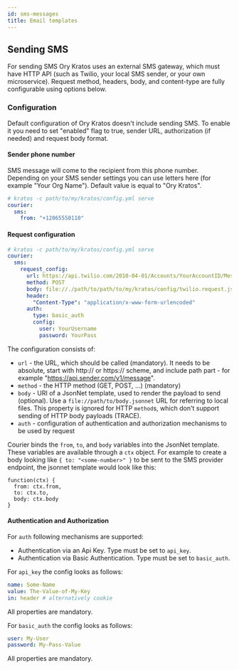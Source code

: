 ```yaml
---
id: sms-messages
title: Email templates
---
```


## Sending SMS

For sending SMS Ory Kratos uses an external SMS gateway, which must have HTTP API (such as Twilio, your local SMS sender, or your
own microservice). Request method, headers, body, and content-type are fully configurable using options below.

### Configuration

Default configuration of Ory Kratos doesn't include sending SMS. To enable it you need to set "enabled" flag to true, sender URL,
authorization (if needed) and request body format.

#### Sender phone number

SMS message will come to the recipient from this phone number. Depending on your SMS sender settings you can use letters here (for
example "Your Org Name"). Default value is equal to "Ory Kratos".

```yaml title="path/to/my/kratos/config.yml"
# kratos -c path/to/my/kratos/config.yml serve
courier:
  sms:
    from: "+12065550110"
```

#### Request configuration

```yaml title="path/to/my/kratos/config.yml"
# kratos -c path/to/my/kratos/config.yml serve
courier:
  sms:
    request_config:
      url: https://api.twilio.com/2010-04-01/Accounts/YourAccountID/Messages.json
      method: POST
      body: file://./path/to/path/to/my/kratos/config/twilio.request.jsonnet
      header:
        "Content-Type": "application/x-www-form-urlencoded"
      auth:
        type: basic_auth
        config:
          user: YourUsername
          password: YourPass
```

The configuration consists of:

- `url` - the URL, which should be called (mandatory). It needs to be absolute, start with http:// or https:// scheme, and include
  path part - for example "https://api.sender.com/v1/message".
- `method` - the HTTP method (GET, POST, ...) (mandatory)
- `body` - URI of a JsonNet template, used to render the payload to send (optional). Use a `file://path/to/body.jsonnet` URL for
  referring to local files. This property is ignored for HTTP `method`s, which don't support sending of HTTP body payloads
  (TRACE).
- `auth` - configuration of authentication and authorization mechanisms to be used by request

Courier binds the `from`, `to`, and `body` variables into the JsonNet template. These variables are available through a `ctx`
object. For example to create a body looking like `{ to: "<some-number>" }` to be sent to the SMS provider endpoint, the jsonnet
template would look like this:

```jsonnet
function(ctx) {
  from: ctx.from,
  to: ctx.to,
  body: ctx.body
}
```

#### Authentication and Authorization

For `auth` following mechanisms are supported:

- Authentication via an Api Key. Type must be set to `api_key`.
- Authentication via Basic Authentication. Type must be set to `basic_auth`.

For `api_key` the config looks as follows:

```yaml
name: Some-Name
value: The-Value-of-My-Key
in: header # alternatively cookie
```

All properties are mandatory.

For `basic_auth` the config looks as follows:

```yaml
user: My-User
password: My-Pass-Value
```

All properties are mandatory.
